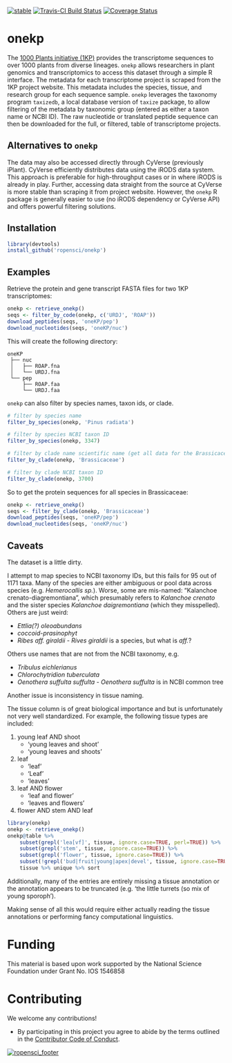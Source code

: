 [![stable](http://badges.github.io/stability-badges/dist/stable.svg)](http://github.com/badges/stability-badges)
[![Travis-CI Build Status](https://travis-ci.org/ropensci/onekp.svg?branch=master)](https://travis-ci.org/ropensci/onekp)
[![Coverage Status](https://img.shields.io/codecov/c/github/ropensci/onekp/master.svg)](https://codecov.io/github/ropensci/onekp?branch=master)

# onekp

The [1000 Plants initiative
(1KP)](https://sites.google.com/a/ualberta.ca/onekp/) provides the
transcriptome sequences to over 1000 plants from diverse lineages. `onekp`
allows researchers in plant genomics and transcriptomics to access this dataset
through a simple R interface. The metadata for each transcriptome project is
scraped from the 1KP project website. This metadata includes the species,
tissue, and research group for each sequence sample. `onekp` leverages the
taxonomy program `taxizedb`, a local database version of `taxize` package, to
allow filtering of the metadata by taxonomic group (entered as either a taxon
name or NCBI ID). The raw nucleotide or translated peptide sequence can then be
downloaded for the full, or filtered, table of transcriptome projects. 

## Alternatives to `onekp`

The data may also be accessed directly through CyVerse (previously iPlant).
CyVerse efficiently distributes data using the iRODS data system. This approach
is preferable for high-throughput cases or in where iRODS is already in play.
Further, accessing data straight from the source at CyVerse is more stable than
scraping it from project website. However, the `onekp` R package is generally
easier to use (no iRODS dependency or CyVerse API) and offers powerful
filtering solutions. 

## Installation

```r
library(devtools)
install_github('ropensci/onekp')
```


## Examples

Retrieve the protein and gene transcript FASTA files for two 1KP transcriptomes: 

```r
onekp <- retrieve_onekp()
seqs <- filter_by_code(onekp, c('URDJ', 'ROAP'))
download_peptides(seqs, 'oneKP/pep')
download_nucleotides(seqs, 'oneKP/nuc')
```

This will create the following directory:

```
oneKP
 ├── nuc 
 │   ├── ROAP.fna
 │   └── URDJ.fna
 └── pep
     ├── ROAP.faa
     └── URDJ.faa
```

`onekp` can also filter by species names, taxon ids, or clade.

```r
# filter by species name
filter_by_species(onekp, 'Pinus radiata')

# filter by species NCBI taxon ID
filter_by_species(onekp, 3347)

# filter by clade name scientific name (get all data for the Brassicaceae family)
filter_by_clade(onekp, 'Brassicaceae')

# filter by clade NCBI taxon ID
filter_by_clade(onekp, 3700)
```

So to get the protein sequences for all species in Brassicaceae:

```r
onekp <- retrieve_onekp()
seqs <- filter_by_clade(onekp, 'Brassicaceae')
download_peptides(seqs, 'oneKP/pep')
download_nucleotides(seqs, 'oneKP/nuc')
```


## Caveats

The dataset is a little dirty.

I attempt to map species to NCBI taxonomy IDs, but this fails for 95 out of
1171 taxa. Many of the species are either ambiguous or pool data across species
(e.g. *Hemerocallis sp.*). Worse, some are mis-named: "Kalanchoe
crenato-diagremontiana", which presumably refers to *Kalanchoe crenato* and the
sister species *Kalanchoe daigremontiana* (which they misspelled). Others are
just weird:

 * *Ettlia(?) oleoabundans*
 * *coccoid-prasinophyt*
 * *Ribes aff. giraldii* - *Rives giraldii* is a species, but what is *aff.*?

Others use names that are not from the NCBI taxonomy, e.g.

 * *Tribulus eichlerianus*
 * *Chlorochytridion tuberculata*
 * *Oenothera suffulta suffulta* - *Oenothera suffulta* is in NCBI common tree

Another issue is inconsistency in tissue naming.

The tissue column is of great biological importance and but is unfortunately
not very well standardized. For example, the following tissue types are included:

 1. young leaf AND shoot
    - 'young leaves and shoot'
    - 'young leaves and shoots'
 2. leaf
    - 'leaf'
    - 'Leaf'
    - 'leaves'
 3. leaf AND flower
    - 'leaf and flower'
    - 'leaves and flowers'
 4. flower AND stem AND leaf

```r
library(onekp)
onekp <- retrieve_onekp()
onekp@table %>%
    subset(grepl('lea[vf]', tissue, ignore.case=TRUE, perl=TRUE)) %>%
    subset(grepl('stem', tissue, ignore.case=TRUE)) %>%
    subset(grepl('flower', tissue, ignore.case=TRUE)) %>%
    subset(!grepl('bud|fruit|young|apex|devel', tissue, ignore.case=TRUE, perl=TRUE)) %$%
    tissue %>% unique %>% sort
```

Additionally, many of the entries are entirely missing a tissue annotation or
the annotation appears to be truncated (e.g. 'the little turrets (so mix of
young sporoph').

Making sense of all this would require either actually reading the tissue
annotations or performing fancy computational linguistics.

# Funding

This material is based upon work supported by the National Science Foundation under Grant No. IOS 1546858

# Contributing

We welcome any contributions!

 * By participating in this project you agree to abide by the terms outlined in
   the [Contributor Code of Conduct](CONDUCT.md).

[![ropensci_footer](https://ropensci.org/public_images/ropensci_footer.png)](https://ropensci.org)
